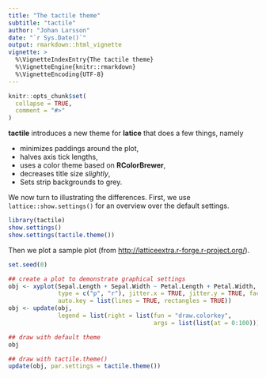 ```yaml
---
title: "The tactile theme"
subtitle: "tactile"
author: "Johan Larsson"
date: "`r Sys.Date()`"
output: rmarkdown::html_vignette
vignette: >
  %\VignetteIndexEntry{The tactile theme}
  %\VignetteEngine{knitr::rmarkdown}
  %\VignetteEncoding{UTF-8}
---
```


```r
knitr::opts_chunk$set(
  collapse = TRUE,
  comment = "#>"
)
```

**tactile** introduces a new theme for **latice** that does a few things,
namely

* minimizes paddings around the plot,
* halves axis tick lengths,
* uses a color theme based on **RColorBrewer**,
* decreases title size *slightly*,
* Sets strip backgrounds to grey.

We now turn to illustrating the differences. First, we use
`lattice::show.settings()` for an overview over the default settings.

```r
library(tactile)
show.settings()
show.settings(tactile.theme())
```

Then we plot a sample plot (from
[http://latticeextra.r-forge.r-project.org/](http://latticeextra.r-forge.r-project.org/)).

```r
set.seed(0)

## create a plot to demonstrate graphical settings
obj <- xyplot(Sepal.Length + Sepal.Width ~ Petal.Length + Petal.Width, iris,
              type = c("p", "r"), jitter.x = TRUE, jitter.y = TRUE, factor = 5,
              auto.key = list(lines = TRUE, rectangles = TRUE))
obj <- update(obj,
              legend = list(right = list(fun = "draw.colorkey", 
                                         args = list(list(at = 0:100)))))

## draw with default theme
obj
```

```r
## draw with tactile.theme()
update(obj, par.settings = tactile.theme())
```

